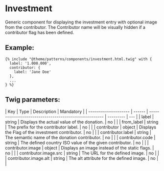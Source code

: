# Investment

Generic component for displaying the investment entry with optional image from the contributor.
The Contributor name will be visually hidden if a contributor flag has been defined.

## Example:

```
{% include "@theme/patterns/components/investment.html.twig" with {
  label: '1.000.000',
  contributor: {
    label: 'Jane Doe'
  },
  ...
} %}
```

## Twig parameters:

| Key                   | Type   | Description                                             | Mandatory |
| --------------------- | ------ | ------------------------------------------------------- | --------- | --- |
| label                 | string | Displays the actual value of the donation.              | no        |     |
| from_label            | string | The prefix for the contributor label.                   | no        |     |
| contributor           | object | Displays the Flag of the investment contributor.        | no        |     |
| contributor.label     | string | The semantic name of the donation contributor.          | no        |     |
| contributor.code      | string | The defined country ISO value of the given contributor. | no        |     |
| contributor.image     | object | Displays an image instead of the static flags.          | no        |     |
| contributor.image.src | string | The URL for the defined image.                          | no        |     |
| contributor.image.alt | string | The alt attribute for the defined image.                | no        |     |
